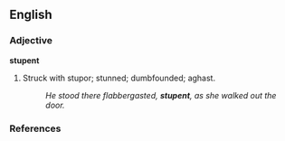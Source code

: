 ==English==

===Adjective===
'''stupent'''

# Struck with stupor; stunned; dumbfounded; aghast.
#:''He stood there flabbergasted, '''stupent''', as she walked out the door.''

===References===
{{R:Century 1891}}